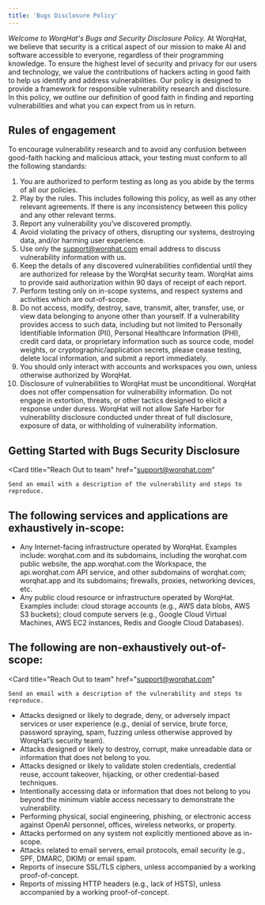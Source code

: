 ```yaml
---
title: 'Bugs Disclosure Policy'
---
```


*Welcome to WorqHat's Bugs and Security Disclosure Policy.* At WorqHat, we believe that security is a critical aspect of our mission to make AI and software accessible to everyone, regardless of their programming knowledge. To ensure the highest level of security and privacy for our users and technology, we value the contributions of hackers acting in good faith to help us identify and address vulnerabilities. Our policy is designed to provide a framework for responsible vulnerability research and disclosure. In this policy, we outline our definition of good faith in finding and reporting vulnerabilities and what you can expect from us in return.

## Rules of engagement
To encourage vulnerability research and to avoid any confusion between good-faith hacking and malicious attack, your testing must conform to all the following standards:

1. You are authorized to perform testing as long as you abide by the terms of all our policies.
2. Play by the rules. This includes following this policy, as well as any other relevant agreements. If there is any inconsistency between this policy and any other relevant terms.
3. Report any vulnerability you’ve discovered promptly.
4. Avoid violating the privacy of others, disrupting our systems, destroying data, and/or harming user experience.
5. Use only the support@worqhat.com email address to discuss vulnerability information with us.
6. Keep the details of any discovered vulnerabilities confidential until they are authorized for release by the WorqHat security team. WorqHat aims to provide said authorization within 90 days of receipt of each report.
7. Perform testing only on in-scope systems, and respect systems and activities which are out-of-scope.
8. Do not access, modify, destroy, save, transmit, alter, transfer, use, or view data belonging to anyone other than yourself. If a vulnerability provides access to such data, including but not limited to Personally Identifiable Information (PII), Personal Healthcare Information (PHI), credit card data, or proprietary information such as source code, model weights, or cryptographic/application secrets, please cease testing, delete local information, and submit a report immediately.
9. You should only interact with accounts and workspaces you own, unless otherwise authorized by WorqHat.
10. Disclosure of vulnerabilities to WorqHat must be unconditional. WorqHat does not offer compensation for vulnerability information. Do not engage in extortion, threats, or other tactics designed to elicit a response under duress. WorqHat will not allow Safe Harbor for vulnerability disclosure conducted under threat of full disclosure, exposure of data, or withholding of vulnerability information.

## Getting Started with Bugs Security Disclosure
 <Card
    title="Reach Out to team"
    href="support@worqhat.com"
  >
    Send an email with a description of the vulnerability and steps to reproduce.
  </Card>

## The following services and applications are exhaustively in-scope:
* Any Internet-facing infrastructure operated by WorqHat. Examples include: worqhat.com and its
subdomains, including the worqhat.com public website, the app.worqhat.com the Workspace,
the
api.worqhat.com API service, and other subdomains of worqhat.com; worqhat.app and its subdomains;
firewalls, proxies, networking devices, etc.
* Any public cloud resource or infrastructure operated by WorqHat. Examples include: cloud storage
accounts (e.g., AWS data blobs, AWS S3 buckets); cloud compute servers (e.g., Google Cloud
Virtual Machines, AWS
EC2 instances, Redis and Google Cloud Databases).

## The following are non-exhaustively out-of-scope:

<Card
    title="Reach Out to team"
    href="support@worqhat.com"
  >
    Send an email with a description of the vulnerability and steps to reproduce.
  </Card>
  
* Attacks designed or likely to degrade, deny, or adversely impact services or user experience (e.g., denial of service, brute force, password spraying, spam, fuzzing unless otherwise approved by WorqHat’s security team).
* Attacks designed or likely to destroy, corrupt, make unreadable data or information that does not belong to you.
* Attacks designed or likely to validate stolen credentials, credential reuse, account takeover, hijacking, or other credential-based techniques.
* Intentionally accessing data or information that does not belong to you beyond the minimum viable access necessary to demonstrate the vulnerability.
* Performing physical, social engineering, phishing, or electronic access against OpenAI personnel, offices, wireless networks, or property.
* Attacks performed on any system not explicitly mentioned above as in-scope.
* Attacks related to email servers, email protocols, email security (e.g., SPF, DMARC, DKIM) or email spam.
* Reports of insecure SSL/TLS ciphers, unless accompanied by a working proof-of-concept.
* Reports of missing HTTP headers (e.g., lack of HSTS), unless accompanied by a working proof-of-concept.